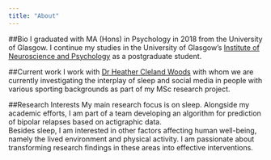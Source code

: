 ```yaml
---
title: "About"
---
```

##Bio
I graduated with MA (Hons) in Psychology in 2018 from the University of Glasgow. I continue my studies in the University of Glasgow's [Institute of Neuroscience and Psychology](http://www.gla.ac.uk/researchinstitutes/neurosciencepsychology/) as a postgraduate student.

##Current work
I work with [Dr Heather Cleland Woods](https://www.gla.ac.uk/schools/psychology/staff/heatherwoods/)
with whom we are currently investigating the interplay of sleep and social media in people with various sporting backgrounds as part of my MSc research project. 

##Research Interests
My main research focus is on sleep.  Alongside my academic efforts, I am part of a team developing an algorithm for prediction of bipolar relapses based on actigraphic data.   
Besides sleep, I am interested in other factors affecting human well-being, namely the lived environment and physical activity. I am passionate about transforming research findings in these areas into effective interventions.  

